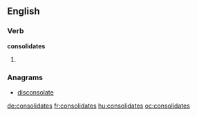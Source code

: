 ==English==

===Verb===
'''consolidates'''

# {{en-third-person singular of|consolidate}}

===Anagrams===
* [[disconsolate#English|disconsolate]]

[[de:consolidates]]
[[fr:consolidates]]
[[hu:consolidates]]
[[oc:consolidates]]
